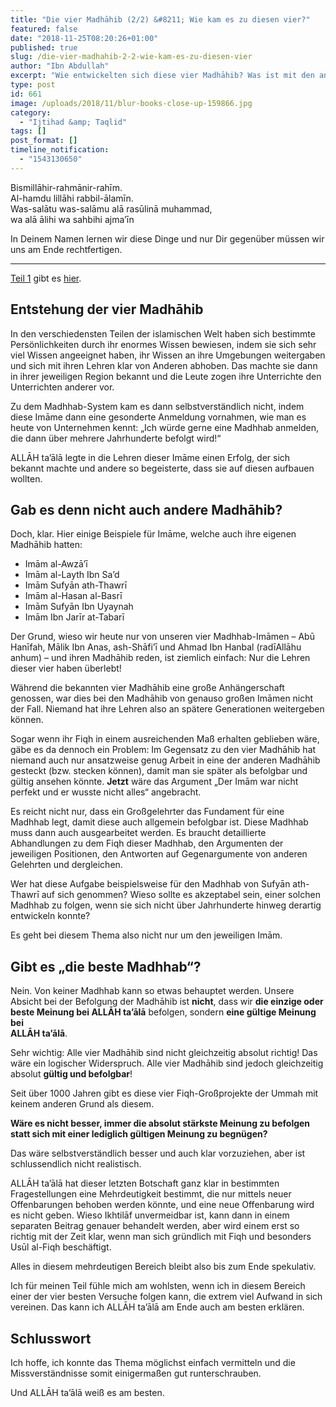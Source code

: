 ```yaml
---
title: "Die vier Madhāhib (2/2) &#8211; Wie kam es zu diesen vier?"
featured: false
date: "2018-11-25T08:20:26+01:00"
published: true
slug: /die-vier-madhahib-2-2-wie-kam-es-zu-diesen-vier
author: "Ibn Abdullah"
excerpt: "Wie entwickelten sich diese vier Madhāhib? Was ist mit den anderen frühen Madhāhib? Ist jede Madhhab absolut richtig?"
type: post
id: 661
image: /uploads/2018/11/blur-books-close-up-159866.jpg
category:
  - "Ijtihad &amp; Taqlid"
tags: []
post_format: []
timeline_notification:
  - "1543130650"
---
```


Bismillāhir-rahmānir-rahīm.  
Al-hamdu lillāhi rabbil-ālamīn.  
Was-salātu was-salāmu alā rasūlinā muhammad,  
wa alā ālihi wa sahbihi ajma’īn

In Deinem Namen lernen wir diese Dinge und nur Dir gegenüber müssen wir uns am Ende rechtfertigen.

---

[Teil 1](https://shafiimadhhab.wordpress.com/2018/11/22/die-vier-madhahib-2-2-was-steckt-dahinter/) gibt es [hier](https://shafiimadhhab.wordpress.com/2018/11/22/die-vier-madhahib-2-2-was-steckt-dahinter/).

## Entstehung der vier Madhāhib

In den verschiedensten Teilen der islamischen Welt haben sich bestimmte Persönlichkeiten durch ihr enormes Wissen bewiesen, indem sie sich sehr viel Wissen angeeignet haben, ihr Wissen an ihre Umgebungen weitergaben und sich mit ihren Lehren klar von Anderen abhoben. Das machte sie dann in ihrer jeweiligen Region bekannt und die Leute zogen ihre Unterrichte den Unterrichten anderer vor.

Zu dem Madhhab-System kam es dann selbstverständlich nicht, indem diese Imāme dann eine gesonderte Anmeldung vornahmen, wie man es heute von Unternehmen kennt: „Ich würde gerne eine Madhhab anmelden, die dann über mehrere Jahrhunderte befolgt wird!“

ALLĀH ta’ālā legte in die Lehren dieser Imāme einen Erfolg, der sich bekannt machte und andere so begeisterte, dass sie auf diesen aufbauen wollten.

## Gab es denn nicht auch andere **Madhāhib?**

Doch, klar. Hier einige Beispiele für Imāme, welche auch ihre eigenen Madhāhib hatten:

- Imām al-Awzā’ī
- Imām al-Layth Ibn Sa’d
- Imām Sufyān ath-Thawrī
- Imām al-Hasan al-Basrī
- Imām Sufyān Ibn Uyaynah
- Imām Ibn Jarīr at-Tabarī

Der Grund, wieso wir heute nur von unseren vier Madhhab-Imāmen – Abū Hanīfah, Mālik Ibn Anas, ash-Shāfi’ī und Ahmad Ibn Hanbal (radīAllāhu anhum) – und ihren Madhāhib reden, ist ziemlich einfach: Nur die Lehren dieser vier haben überlebt!

Während die bekannten vier Madhāhib eine große Anhängerschaft genossen, war dies bei den Madhāhib von genauso großen Imāmen nicht der Fall. Niemand hat ihre Lehren also an spätere Generationen weitergeben können.

Sogar wenn ihr Fiqh in einem ausreichenden Maß erhalten geblieben wäre, gäbe es da dennoch ein Problem: Im Gegensatz zu den vier Madhāhib hat niemand auch nur ansatzweise genug Arbeit in eine der anderen Madhāhib gesteckt (bzw. stecken können), damit man sie später als befolgbar und gültig ansehen könnte. **Jetzt** wäre das Argument „Der Imām war nicht perfekt und er wusste nicht alles“ angebracht.

Es reicht nicht nur, dass ein Großgelehrter das Fundament für eine Madhhab legt, damit diese auch allgemein befolgbar ist. Diese Madhhab muss dann auch ausgearbeitet werden. Es braucht detaillierte Abhandlungen zu dem Fiqh dieser Madhhab, den Argumenten der jeweiligen Positionen, den Antworten auf Gegenargumente von anderen Gelehrten und dergleichen.

Wer hat diese Aufgabe beispielsweise für den Madhhab von Sufyān ath-Thawrī auf sich genommen? Wieso sollte es akzeptabel sein, einer solchen Madhhab zu folgen, wenn sie sich nicht über Jahrhunderte hinweg derartig entwickeln konnte?

Es geht bei diesem Thema also nicht nur um den jeweiligen Imām.

## Gibt es „die beste Madhhab“?

Nein. Von keiner Madhhab kann so etwas behauptet werden. Unsere Absicht bei der Befolgung der Madhāhib ist **nicht**, dass wir **die einzige oder beste Meinung bei ALLĀH ta’ālā** befolgen, sondern **eine gültige Meinung bei**  
**ALLĀH ta’ālā**.

Sehr wichtig: Alle vier Madhāhib sind nicht gleichzeitig absolut richtig! Das wäre ein logischer Widerspruch. Alle vier Madhāhib sind jedoch gleichzeitig absolut **gültig und befolgbar**!

Seit über 1000 Jahren gibt es diese vier Fiqh-Großprojekte der Ummah mit keinem anderen Grund als diesem.

**Wäre es nicht besser, immer die absolut stärkste Meinung zu befolgen statt sich mit einer lediglich gültigen Meinung zu begnügen?**

Das wäre selbstverständlich besser und auch klar vorzuziehen, aber ist schlussendlich nicht realistisch.

ALLĀH ta’ālā hat dieser letzten Botschaft ganz klar in bestimmten Fragestellungen eine Mehrdeutigkeit bestimmt, die nur mittels neuer Offenbarungen behoben werden könnte, und eine neue Offenbarung wird es nicht geben. Wieso Ikhtilāf unvermeidbar ist, kann dann in einem separaten Beitrag genauer behandelt werden, aber wird einem erst so richtig mit der Zeit klar, wenn man sich gründlich mit Fiqh und besonders Usūl al-Fiqh beschäftigt.

Alles in diesem mehrdeutigen Bereich bleibt also bis zum Ende spekulativ.

Ich für meinen Teil fühle mich am wohlsten, wenn ich in diesem Bereich einer der vier besten Versuche folgen kann, die extrem viel Aufwand in sich vereinen. Das kann ich ALLĀH ta’ālā am Ende auch am besten erklären.

## Schlusswort

Ich hoffe, ich konnte das Thema möglichst einfach vermitteln und die Missverständnisse somit einigermaßen gut runterschrauben.

Und ALLĀH ta’ālā weiß es am besten.
